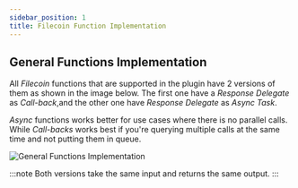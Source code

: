 ```yaml
---
sidebar_position: 1
title: Filecoin Function Implementation
---
```


## General Functions Implementation 

All *Filecoin* functions that are supported in the plugin have 2 versions of them as shown in the image below.
The first one have a *Response Delegate* as *Call-back*,and the other one have *Response Delegate* as *Async Task*.

*Async* functions works better for use cases where there is no parallel calls. While *Call-backs* works best if you're querying multiple calls at the 
same time and not putting them in queue.

![General Functions Implementation](_static/img/01_filecoin_general_functions.png)

:::note
Both versions take the same input and returns the same output.
::: 